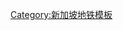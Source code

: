 {{鐵道路線|
| 模板名稱 =新加坡地鐵東北線
| 名稱 = [[新加坡地鐵]][[新加坡地铁东北线|东北线]]
| 代表色 = #{{SMRT color|NE}}
| Logo = 
| 背景顏色 = #FFFFFF
| 車站列表 = [[港湾地铁站|港湾]] - [[欧南园地铁站|欧南园]] - [[牛车水地铁站|牛车水]] - [[克拉码头地铁站|克拉码头]] - [[多美歌地铁站|多美歌]] - [[小印度地铁站|小印度]] - [[花拉公园地铁站|花拉公园]] - [[文庆地铁站|文庆]] - [[波东巴西地铁站|波东巴西]] - [[兀里地铁站|兀里]] - [[实龙岗地铁站|实龙岗]] - [[高文地铁站|高文]] - [[后港地铁站|后港]] - [[万国地铁站|万国]] - [[盛港地铁／轻轨站|盛港]] - [[榜鹅地铁／轻轨站|榜鹅]]<br />
延长线：[[榜鹅海岸地铁站|<font color="#888888">''榜鹅海岸'']]
 }}<noinclude>[[Category:新加坡地铁模板]]</noinclude>